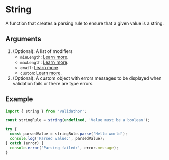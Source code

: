 # String

A function that creates a parsing rule to ensure that a given value is a string.

## Arguments

1. (Optional): A list of modifiers
   - `minLength`: [Learn more](/modifiers/min-length).
   - `maxLength`: [Learn more](/modifiers/max-length).
   - `email`: [Learn more](/modifiers/email).
   - `custom`: [Learn more](/modifiers/custom).
2. (Optional): A custom object with errors messages to be displayed when validation fails or there are type errors.

## Example

```ts
import { string } from 'validathor';

const stringRule = string(undefined, 'Value must be a boolean');

try {
  const parsedValue = stringRule.parse('Hello world');
  console.log('Parsed value:', parsedValue);
} catch (error) {
  console.error('Parsing failed:', error.message);
}
```